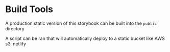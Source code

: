 
<Meta title="Getting Started/Build Tools" />

# Build Tools

A production static version of this storybook can be built into the `public` directory

A script can be ran that will automatically deploy to a static bucket like AWS s3, netlify
